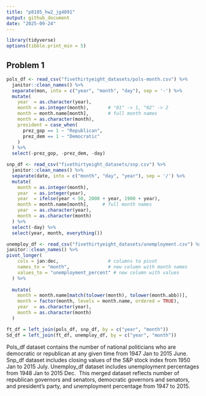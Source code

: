 ```yaml
---
title: "p8105_hw2_jg4891"
output: github_document
date: "2025-09-24"
---
```


```r
library(tidyverse)
options(tibble.print_min = 5)

```
## Problem 1
```r
pols_df <- read_csv("fivethirtyeight_datasets/pols-month.csv") %>%
  janitor::clean_names() %>%
  separate(mon, into = c("year", "month", "day"), sep = '-') %>%
  mutate(
    year  = as.character(year),
    month = as.integer(month),       # "01" -> 1, "02" -> 2
    month = month.name[month],       # full month names
    month = as.character(month),
    president = case_when(
      prez_gop == 1 ~ "Republican",
      prez_dem == 1 ~ "Democratic"
    )
  ) %>%
  select(-prez_gop, -prez_dem, -day)
```
```r
snp_df <- read_csv("fivethirtyeight_datasets/snp.csv") %>%
  janitor::clean_names() %>%
  separate(date, into = c("month", "day", "year"), sep = '/') %>%
  mutate(
    month = as.integer(month),
    year  = as.integer(year),
    year  = ifelse(year < 50, 2000 + year, 1900 + year),
    month = month.name[month],     # full month names
    year  = as.character(year),
    month = as.character(month)
  ) %>%
  select(-day) %>%
  select(year, month, everything())
```
```r
unemploy_df <- read_csv("fivethirtyeight_datasets/unemployment.csv") %>% 
janitor::clean_names() %>% 
pivot_longer(
    cols = jan:dec,                  # columns to pivot
    names_to = "month",              # new column with month names
    values_to = "unemployment_percent" # new column with values
  ) %>% 
  
  mutate(
    month = month.name[match(tolower(month), tolower(month.abb))],
    month = factor(month, levels = month.name, ordered = TRUE),
    year  = as.character(year),
    month = as.character(month)
  )
```
```r

ft_df = left_join(pols_df, snp_df, by = c("year", "month"))
Sd_df = left_join(ft_df, unemploy_df, by = c("year", "month"))

```

Pols_df dataset contains the number of national politicians who are democratic or republican at any given time from 1947 Jan to 2015 June.
Snp_df dataset includes closing values of the S&P stock index from 1950 Jan to 2015 July.
Unemploy_df dataset includes unemployment percentages from  1948 Jan to 2015 Dec. 
This merged dataset reflects number of republican governors and senators, democratic governors and senators, and president's party, and unemployment percentage from 1947 to 2015.

